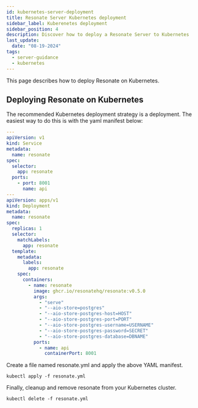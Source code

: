 ```yaml
---
id: kubernetes-server-deployment
title: Resonate Server Kubernetes deployment
sidebar_label: Kuberenetes deployment
sidebar_position: 4
description: Discover how to deploy a Resonate Server to Kubernetes
last_update:
  date: "08-19-2024"
tags:
  - server-guidance
  - kubernetes
---
```


This page describes how to deploy Resonate on Kubernetes.

## Deploying Resonate on Kubernetes

The recommended Kubernetes deployment strategy is a deployment. The easiest way to do this is with the yaml manifest below:

```yaml
---
apiVersion: v1
kind: Service
metadata:
  name: resonate
spec:
  selector:
    app: resonate
  ports:
    - port: 8001
      name: api
---
apiVersion: apps/v1
kind: Deployment
metadata:
  name: resonate
spec:
  replicas: 1
  selector:
    matchLabels:
      app: resonate
  template:
    metadata:
      labels:
        app: resonate
    spec:
      containers:
        - name: resonate
          image: ghcr.io/resonatehq/resonate:v0.5.0
          args:
            - "serve"
            - "--aio-store=postgres"
            - "--aio-store-postgres-host=HOST"
            - "--aio-store-postgres-port=PORT"
            - "--aio-store-postgres-username=USERNAME"
            - "--aio-store-postgres-password=SECRET"
            - "--aio-store-postgres-database=DBNAME"
          ports:
            - name: api
              containerPort: 8001
```

Create a file named resonate.yml and apply the above YAML manifest.

```console
kubectl apply -f resonate.yml
```

Finally, cleanup and remove resonate from your Kubernetes cluster.

```console
kubectl delete -f resonate.yml
```
